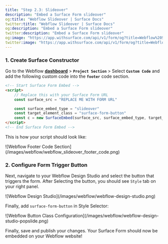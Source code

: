 ```yaml
---
title: "Step 2.3: Slideover"
description: "Embed a Surface Form slideover"
og:title: "Webflow Slideover | Surface Docs"
twitter:title: "Webflow Slideover | Surface Docs"
og:description: "Embed a Surface Form slideover"
twitter:description: "Embed a Surface Form slideover"
og:image: "https://app.withsurface.com/api/v1/form/og?title=Webflow%20Slideover"
twitter:image: "https://app.withsurface.com/api/v1/form/og?title=Webflow%20Slideover"
---
```


### 1. Create Surface Constructor

Go to the Webflow [**dashboard**](https://webflow.com/dashboard) > **`Project Section`** > Select **`Custom Code`** and add the following custom code into the **`footer`** code section.

```html
<!-- Start Surface Form Embed -->
<script>
    // Replace this with your Surface Form URL
    const surface_src = "REPLACE ME WITH FORM URL"

    const surface_embed_type = "slideover"
    const target_element_class = "surface-form-button"
    const c = new SurfaceEmbed(surface_src, surface_embed_type, target_element_class)
</script>
<!-- End Surface Form Embed -->
```

This is how your script should look like:

<Frame>
![Webflow Footer Code Section](/images/webflow/webflow_slideover_footer_code.png)
</Frame>

### 2. Configure Form Trigger Button

Next, navigate to your Webflow Design Studio and select the button that triggers the form. After Selecting the button, you should see `Style` tab on your right panel.

<Frame>
![Webflow Design Studio](/images/webflow/webflow-design-studio.png)
</Frame>

Finally, add `surface-form-button` in Style Selector:

<Frame>
![Webflow Button Class Configuration](/images/webflow/webflow-design-studio-popslide.png)
</Frame>

Finally, save and publish your changes. Your Surface Form should now be embedded on your Webflow website!